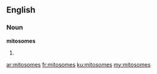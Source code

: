 ==English==

===Noun===
'''mitosomes'''

# {{plural of|mitosome}}

[[ar:mitosomes]]
[[fr:mitosomes]]
[[ku:mitosomes]]
[[my:mitosomes]]